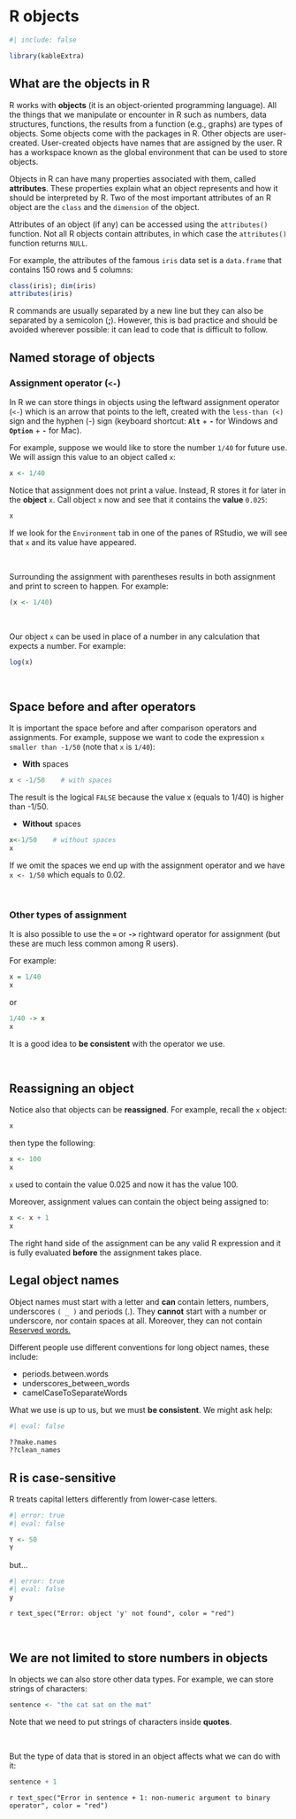 # R objects

```r
#| include: false

library(kableExtra)

```

## What are the objects in R

R works with **objects** (it is an object-oriented programming language). All the things that we manipulate or encounter in R such as numbers, data structures, functions, the results from a function (e.g., graphs) are types of objects. Some objects come with the packages in R. Other objects are user-created. User-created objects have names that are assigned by the user. R has a workspace known as the global environment that can be used to store objects.

Objects in R can have many properties associated with them, called **attributes**. These properties explain what an object represents and how it should be interpreted by R. Two of the most important attributes of an R object are the `class` and the `dimension` of the object.

Attributes of an object (if any) can be accessed using the `attributes()` function. Not all R objects contain attributes, in which case the `attributes()` function returns `NULL`.

For example, the attributes of the famous `iris` data set is a `data.frame` that contains 150 rows and 5 columns:

```r
class(iris); dim(iris)
attributes(iris)
```

::: callout-tip
R commands are usually separated by a new line but they can also be separated by a semicolon (**;**). However, this is bad practice and should be avoided wherever possible: it can lead to code that is
difficult to follow.
:::

## Named storage of objects

### Assignment operator (`<-`)

In R we can store things in objects using the leftward assignment operator (`<-`) which is an arrow that points to the left, created with the `less-than (<)` sign and the hyphen (-) sign (keyboard shortcut: **`Alt`** + **`-`** for Windows and **`Option`** + **`-`** for Mac).

For example, suppose we would like to store the number `1/40` for future use. We will assign this value to an object called `x`:

```r
x <- 1/40
```

Notice that assignment does not print a value. Instead, R stores it for later in the **object** `x`. Call object `x` now and see that it contains the **value** `0.025`:

```r
x
```

If we look for the `Environment` tab in one of the panes of RStudio, we will see that `x` and its value have appeared.

 

::: callout-tip
Surrounding the assignment with parentheses results in both assignment and print to screen to happen. For example:

```r
(x <- 1/40)
```
:::

 

Our object `x` can be used in place of a number in any calculation that expects a number. For example:

```r
log(x)
```

 

::: callout-important
## Space before and after operators

It is important the space before and after comparison operators and assignments. For example, suppose we want to code the expression `x smaller than -1/50` (note that `x` is `1/40`):

-   **With** spaces

```r
x < -1/50    # with spaces 
```

The result is the logical `FALSE` because the value x (equals to 1/40) is higher than -1/50.

-   **Without** spaces

```r
x<-1/50    # without spaces
x
```

If we omit the spaces we end up with the assignment operator and we have `x <- 1/50` which equals to 0.02.
:::

 

### Other types of assignment

It is also possible to use the **`=`** or **`->`** rightward operator for assignment (but these are much less common among R users).

For example:

```r
x = 1/40
x
```

or

```r
1/40 -> x
x
```

It is a good idea to **be consistent** with the operator we use.

 

## Reassigning an object

Notice also that objects can be **reassigned**. For example, recall the `x` object:

```r
x
```

then type the following:

```r
x <- 100
x
```

`x` used to contain the value 0.025 and now it has the value 100.

Moreover, assignment values can contain the object being assigned to:

```r

x <- x + 1 
x
```

The right hand side of the assignment can be any valid R expression and it is fully evaluated **before** the assignment takes place.

## Legal object names

Object names must start with a letter and **can** contain letters, numbers, underscores `( _ )` and periods (.). They **cannot** start with a number or underscore, nor contain spaces at all. Moreover, they can not contain [Reserved words.](https://stat.ethz.ch/R-manual/R-devel/library/base/html/Reserved.html)

Different people use different conventions for long object names, these include:

-   periods.between.words
-   underscores_between_words
-   camelCaseToSeparateWords

What we use is up to us, but we must **be consistent**. We might ask help:

```r
#| eval: false

??make.names
??clean_names
```

::: callout-tip
## R is case-sensitive

R treats capital letters differently from lower-case letters.
:::

```r
#| error: true
#| eval: false

Y <- 50
Y
```

but...

```r
#| error: true
#| eval: false
y
```

`r text_spec("Error: object 'y' not found", color = "red")`

 

## We are not limited to store numbers in objects

In objects we can also store other data types. For example, we can store strings of characters:

```r
sentence <- "the cat sat on the mat"
```

Note that we need to put strings of characters inside **quotes**.

 

But the type of data that is stored in an object affects what we can do with it:

```r
sentence + 1
```

`r text_spec("Error in sentence + 1: non-numeric argument to binary operator", color = "red")`
